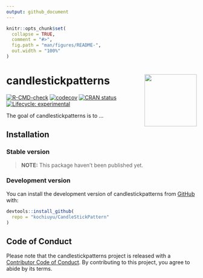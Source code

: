 ```yaml
---
output: github_document
---
```


<!-- README.md is generated from README.Rmd. Please edit that file -->

```r
knitr::opts_chunk$set(
  collapse = TRUE,
  comment = "#>",
  fig.path = "man/figures/README-",
  out.width = "100%"
)
```

# candlestickpatterns <img src="man/figures/logo.png" align="right" height="138" alt="" />

<!-- badges: start -->
[![R-CMD-check](https://github.com/serkor1/candlestick-patterns/actions/workflows/R-CMD-check.yaml/badge.svg)](https://github.com/serkor1/candlestick-patterns/actions/workflows/R-CMD-check.yaml)
[![codecov](https://codecov.io/gh/serkor1/candlestick-patterns/graph/badge.svg?token=D3Z3J1ILFQ)](https://codecov.io/gh/serkor1/candlestick-patterns)
[![CRAN status](https://www.r-pkg.org/badges/version/candlestickpatterns)](https://CRAN.R-project.org/package=candlestickpatterns)
[![Lifecycle: experimental](https://img.shields.io/badge/lifecycle-experimental-orange.svg)](https://lifecycle.r-lib.org/articles/stages.html#experimental)
<!-- badges: end -->

The goal of candlestickpatterns is to ...

## Installation

### Stable version

> **NOTE:** This package haven't been published yet.

### Development version

You can install the development version of candlestickpatterns from [GitHub](https://github.com/) with:

```r
devtools::install_github(
  repo = "kochiuyu/CandleStickPattern"
)
```

## Code of Conduct
  
Please note that the candlestickpatterns project is released with a [Contributor Code of Conduct](https://contributor-covenant.org/version/2/1/CODE_OF_CONDUCT.html). By contributing to this project, you agree to abide by its terms.
